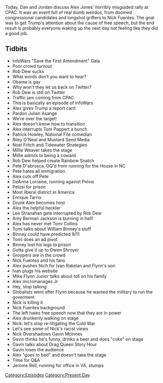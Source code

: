 {{DEFAULTSORT:
    #_EPISODE_0404:Mr. Jones Goes To CPAC
}}{{Episode
    | title           = Mr. Jones Goes To CPAC
    | caption         = Listen to this episode on [https://knowledgefight.libsyn.com/knowledge-fight-mr-jones-goes-to-cpac Libsyn] [https://open.spotify.com/episode/7hLR8TKYACWOAqOo3vLXub Spotify]
    | episodeNumber   = 404
    | length          = 04:03:52
    | airDate         = March 2, 2020
    | episodeType     = [[:Category:Present Day|Present Day]]
    | appearance      = [[Rob Dew]], [[Julian Asange]], [[Tom Pappert]], [[Patrick Howley]], [[Riley O'Neal]], [[Noel Fritch]], [[Millie Weaver]], [[Pete D'abrosca]], [[DeAnna Lorraine]], [[Enrique Tarrio]], [[Lee Stranahan]], [[Amy Berman Jackson]], [[Tomi Collins]], [[William Binney]], [[Owen Shroyer]], [[Nick Fuentes]], [[Ivan Rakelan]], [[General Flynn's son]], [[Gavin McInnes]], [[Jerome Bell]]
    | previousEpisode = [[403: February 24, 2020]]
    | nextEpisode     = [[405: Root Races and Terminated Spiders]]
}}

{{Stub}}

Today, Dan and Jordan discuss Alex Jones' horribly misguided rally at CPAC. It was an event full of real dumb weirdos, from doomed congressional candidates and longshot grifters to Nick Fuentes. The goal was to get Trump's attention about the cause of free speech, but the end result is probably everyone waking up the next day not feeling like they did a good job.

==Tidbits==

*InfoWars "Save the First Amendment" Gala
*Poor crowd turnout
*Rob Dew sucks
*What words don't you want to hear?
*Obama is gay
*Why won't they let us back on Twitter?
*Rob Dew is still on Twitter
*Traffic jam coming from CPAC
*This is basically an episode of InfoWars
*Alex gives Trump a report card
*Pardon Julian Asange
*We're over the target!
*Alex doesn't know how to transition
*Alex interrupts Tom Pappert a bunch
*Patrick Howley, National File comedian
*Riley O'Neal and Mustard Seed Media
*Noel Fritch and Tidewater Strategies
*Millie Weaver takes the stage
*Millie admits to being a coward
*Rob Dew helped create Rainbow Snatch
*Pete D'abrosca, DQ'd from running for the House in NC
*Pete hates all immigration
*Alex cuts off Pete
*DeAnna Lorraine, running against Pelosi
*Pelosi for prison
*Most liberal district in America
*Enrique Tarrio
*Drunk Alex becomes host
*Alex the helpful heckler
*Lee Stranahan gets interrupted by Rob Dew
*Amy Berman Jackson is burning in hell!
*Alex has never met Tomi Collins
*Tomi talks about William Binney's stuff
*Binney could have predicted 9/11
*Tomi does an ad pivot
*Binney lost his legs to prison
*Gotta give it up to Owen Shroyer
*Groypers are in the crowd
*Nick Fuentes and his fans
*Alex pushes Nich for Ivan Rakelan and Flynn's son
*Ivan plugs his website
*Mike Flynn Junior talks about toll on his family
*Alex micromanages Jr
*Hey, stop talking
*Globalists went after Flynn because he wanted the military to run the goverment
*Nick is killing it
*Nick Fuentes background
*The left hates free speech now that they are in power
*Alex drunkenly walking on stage
*Nick: let's stop re-litigating the Cold War
*Let's see some of Nick's racist views
*Nick Overshadows Gavin McInnes
*Gavin thinks he's funny, drinks a beer and does "coke" on stage
*Gavin talks about Drag Queen Story Hour
*Gavin loses the audience
*Alex "goes to bed" and doesn't take the stage
*Time for Q&A
*Jerome Bell, running for office in VA, stumps

[[Category:Episodes]]
[[Category:Present Day]]
